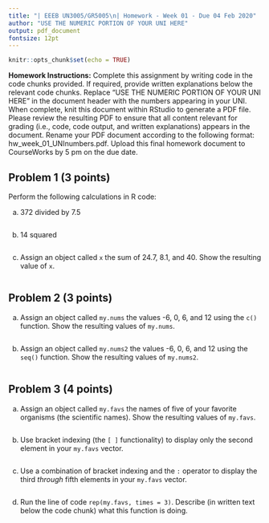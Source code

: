```yaml
---
title: "| EEEB UN3005/GR5005\n| Homework - Week 01 - Due 04 Feb 2020"
author: "USE THE NUMERIC PORTION OF YOUR UNI HERE"
output: pdf_document
fontsize: 12pt
---
```


```r

knitr::opts_chunk$set(echo = TRUE)
```


**Homework Instructions:** Complete this assignment by writing code in the code chunks provided. If required, provide written explanations below the relevant code chunks. Replace "USE THE NUMERIC PORTION OF YOUR UNI HERE" in the document header with the numbers appearing in your UNI. When complete, knit this document within RStudio to generate a PDF file. Please review the resulting PDF to ensure that all content relevant for grading (i.e., code, code output, and written explanations) appears in the document. Rename your PDF document according to the following format: hw_week_01_UNInumbers.pdf. Upload this final homework document to CourseWorks by 5 pm on the due date.


## Problem 1 (3 points)

Perform the following calculations in R code:

a) 372 divided by 7.5

```r

```

b) 14 squared

```r

```

c) Assign an object called `x` the sum of 24.7, 8.1, and 40. Show the resulting value of `x`.

```r

```


## Problem 2 (3 points)

a) Assign an object called `my.nums` the values -6, 0, 6, and 12 using the `c()` function. Show the resulting values of `my.nums`.

```r

```

b) Assign an object called `my.nums2` the values -6, 0, 6, and 12 using the `seq()` function. Show the resulting values of `my.nums2`.

```r

```


## Problem 3 (4 points)

a) Assign an object called `my.favs` the names of five of your favorite organisms (the scientific names). Show the resulting values of `my.favs`.

```r

```

b) Use bracket indexing (the `[ ]` functionality) to display only the second element in your `my.favs` vector.

```r

```

c) Use a combination of bracket indexing and the `:` operator to display the third *through* fifth elements in your `my.favs` vector.

```r

```

d) Run the line of code `rep(my.favs, times = 3)`. Describe (in written text below the code chunk) what this function is doing.

```r

```
